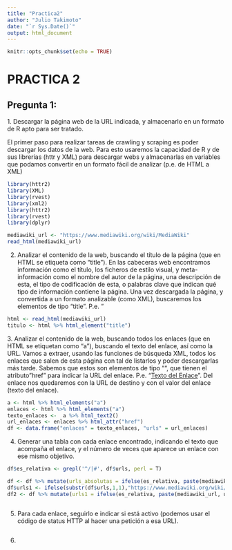 ```yaml
---
title: "Practica2"
author: "Julio Takimoto"
date: "`r Sys.Date()`"
output: html_document
---
```



```r
knitr::opts_chunk$set(echo = TRUE)
```

# PRACTICA 2

## Pregunta 1:

1\. Descargar la página web de la URL indicada, y almacenarlo en un formato de R apto para ser tratado.

El primer paso para realizar tareas de crawling y scraping es poder descargar los datos de la web. Para esto usaremos la capacidad de R y de sus librerías (httr y XML) para descargar webs y almacenarlas en variables que podamos convertir en un formato fácil de analizar (p.e. de HTML a XML)

```r

library(httr2)
library(XML)
library(rvest)
library(xml2)
library(httr2)
library(rvest)
library(dplyr)
```


```r
mediawiki_url <- "https://www.mediawiki.org/wiki/MediaWiki"
read_html(mediawiki_url)
```

2.  Analizar el contenido de la web, buscando el título de la página (que en HTML se etiqueta como "title"). En las cabeceras web encontramos información como el título, los ficheros de estilo visual, y meta-información como el nombre del autor de la página, una descripción de esta, el tipo de codificación de esta, o palabras clave que indican qué tipo de información contiene la página. Una vez descargada la página, y convertida a un formato analizable (como XML), buscaremos los elementos de tipo "title". P.e. "

```r

html <- read_html(mediawiki_url)
titulo <- html %>% html_element("title")

```

3\. Analizar el contenido de la web, buscando todos los enlaces (que en HTML se etiquetan como "a"), buscando el texto del enlace, así como la URL. Vamos a extraer, usando las funciones de búsqueda XML, todos los enlaces que salen de esta página con tal de listarlos y poder descargarlas más tarde. Sabemos que estos son elementos de tipo "", que tienen el atributo"href" para indicar la URL del enlace. P.e. "[Texto del Enlace](‘enlace’)". Del enlace nos quedaremos con la URL de destino y con el valor del enlace (texto del enlace).


```r
a <- html %>% html_elements("a")
enlaces <- html %>% html_elements("a")
texto_enlaces <-  a %>% html_text2()
url_enlaces <- enlaces %>% html_attr("href")
df <- data.frame("enlaces" = texto_enlaces, "urls" = url_enlaces)

```
4.  Generar una tabla con cada enlace encontrado, indicando el texto que
    acompaña el enlace, y el número de veces que aparece un enlace con ese
    mismo objetivo.
    
    
```r
df$es_relativa <- grepl('^/|#', df$urls, perl = T)

df <- df %>% mutate(urls_absolutas = ifelse(es_relativa, paste(mediawiki_url, urls, sep = ""), urls))
df$urls1 <- ifelse(substr(df$urls,1,1),"https://www.mediawiki.org/wiki/MediaWiki" + urls,urls) 
df2 <- df %>% mutate(urls1 = ifelse(es_relativa, paste(mediawiki_url, urls), urls))



```
5.  Para cada enlace, seguirlo e indicar si está activo (podemos usar el código de
    status HTTP al hacer una petición a esa URL).
    
```r


```
    
    
6.  

```r


```

